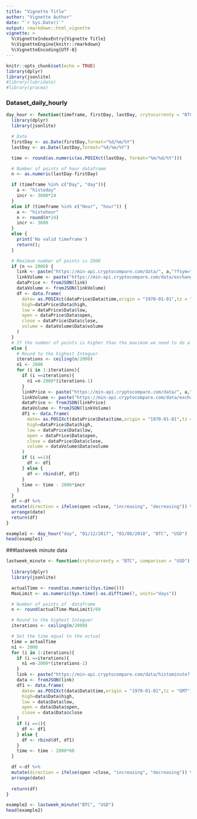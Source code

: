 ```yaml
---
title: "Vignette Title"
author: "Vignette Author"
date: "`r Sys.Date()`"
output: rmarkdown::html_vignette
vignette: >
  %\VignetteIndexEntry{Vignette Title}
  %\VignetteEngine{knitr::rmarkdown}
  %\VignetteEncoding{UTF-8}
---
```


```r
knitr::opts_chunk$set(echo = TRUE)
library(dplyr)
library(jsonlite)
#library(lubridate)
#library(pracma)
```

### Dataset_daily_hourly

```r
day_hour <- function(timeframe, firstDay, lastDay, crytocurrenty = "BTC", comparison = "USD") {
  library(dplyr)
  library(jsonlite)

  # Date
  firstDay <- as.Date(firstDay,format="%d/%m/%Y")
  lastDay <- as.Date(lastDay,format="%d/%m/%Y")

  time <- round(as.numeric(as.POSIXct(lastDay, format="%m/%d/%Y")))

  # Number of points of hour dataframe
  n <- as.numeric(lastDay-firstDay)

  if (timeframe %in% c("Day", "day")){
    a <- "histoday"
    incr <- 3600*24
  }
  else if (timeframe %in% c("Hour", "hour")) {
    a <- "histohour"
    n <- round(n*24)
    incr <- 3600
  }
  else {
    print('No valid timeframe')
    return();
  }

  # Maximum number of points is 2000
  if (n <= 2000) {
    link <- paste("https://min-api.cryptocompare.com/data/", a,"?fsym=",crytocurrenty, "&tsym=", comparison,"&limit=", n, "&aggregate=1&toTs=",time, "&extraParams=ThinkR", sep = "")
    linkVolume <- paste("https://min-api.cryptocompare.com/data/exchange/", a,"?tsym=",crytocurrenty,"&limit=", n, "&toTs=",time, "&extraParams=ThinkR", sep = "")
    dataPrice <- fromJSON(link)
    dataVolume <- fromJSON(linkVolume)
    df <- data.frame(
      date= as.POSIXct(dataPrice$Data$time,origin = "1970-01-01",tz = "GMT"),
      high=dataPrice$Data$high,
      low = dataPrice$Data$low,
      open = dataPrice$Data$open,
      close = dataPrice$Data$close,
      volume = dataVolume$Data$volume
    )
  }
  # If the number of points is higher than the maximum we need to do a for loop
  else {
    # Round to the highest Integuer
    iterations <- ceiling(n/2000)
    n1 <- 2000
    for (i in 1:iterations){
      if (i ==iterations){
        n1 =n-2000*(iterations-1)
      }
      linkPrice <- paste("https://min-api.cryptocompare.com/data/", a,"?fsym=",crytocurrenty, "&tsym=", comparison,"&limit=", n1, "&aggregate=1&toTs=",time, "&extraParams=ThinkR", sep = "")
      linkVolume <- paste("https://min-api.cryptocompare.com/data/exchange/", a,"?tsym=",crytocurrenty,"&limit=", n1, "&toTs=",time, "&extraParams=ThinkR", sep = "")
      dataPrice <- fromJSON(linkPrice)
      dataVolume <- fromJSON(linkVolume)
      df1 <- data.frame(
        date= as.POSIXct(dataPrice$Data$time,origin = "1970-01-01",tz = "GMT"),
        high=dataPrice$Data$high,
        low = dataPrice$Data$low,
        open = dataPrice$Data$open,
        close = dataPrice$Data$close,
        volume = dataVolume$Data$volume
      )
      if (i ==1){
        df <- df1
      } else {
        df <- rbind(df, df1)
      }
      time <- time - 2000*incr
    }
  }
  df <-df %>%
  mutate(direction = ifelse(open >close, "increasing", "decreasing")) %>%
  arrange(date)
  return(df)
}
```

```r
example1 <- day_hour("day", "01/12/2017", "01/08/2018", "BTC", "USD")
head(example1)
```

###lastweek minute data

```r
lastweek_minute <- function(crytocurrenty = "BTC", comparison = "USD") {
  
  library(dplyr)
  library(jsonlite)

  actualTime <- round(as.numeric(Sys.time()))
  MaxLimit <- as.numeric(Sys.time()-as.difftime(7, units="days"))

  # Number of points of  dataframe
  n <- round(actualTime-MaxLimit)/60

  # Round to the highest Integuer
  iterations <- ceiling(n/2000)

  # Set the time equal to the actual
  time = actualTime
  n1 <- 2000
  for (i in 1:iterations){
    if (i ==iterations){
      n1 =n-2000*(iterations-1)
    }
    link <- paste("https://min-api.cryptocompare.com/data/histominute?fsym=",crytocurrenty, "&tsym=", comparison,"&limit=", n1, "&aggregate=1&toTs=",time, "&extraParams=your_app_name", sep = "")
    data <- fromJSON(link)
    df1 <- data.frame(
      date= as.POSIXct(data$Data$time,origin = "1970-01-01",tz = "GMT"),
      high=data$Data$high,
      low = data$Data$low,
      open = data$Data$open,
      close = data$Data$close
    )
    if (i ==1){
      df <- df1
    } else {
      df <- rbind(df, df1)
    }
    time <- time - 2000*60
  }

  df <-df %>%
  mutate(direction = ifelse(open >close, "increasing", "decreasing")) %>%
  arrange(date)
  
  return(df)
}
```


```r
example2 <- lastweek_minute("BTC", "USD")
head(example2)
```

